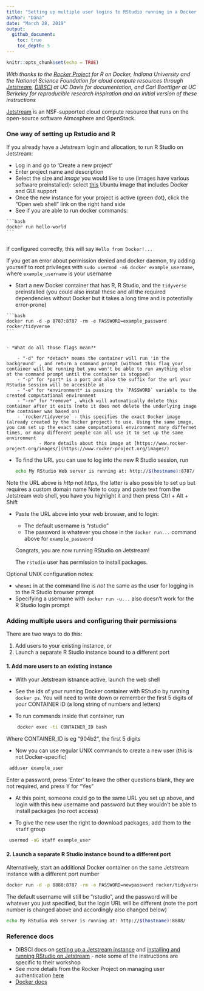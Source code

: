 ```yaml
---
title: "Setting up multiple user logins to RStudio running in a Docker container on Jetstream"
author: "Dana"
date: "March 28, 2019"
output:
  github_document:
    toc: true
    toc_depth: 5
---
```


```r
knitr::opts_chunk$set(echo = TRUE)
```


*With thanks to the [Rocker Project](https://www.rocker-project.org/) for R on Docker, Indiana University and the National Science Foundation for cloud compute resources through [Jetstream](https://jetstream-cloud.org/), [DIBSCI](http://ivory.idyll.org/dibsi/2018/WHO.html) at UC Davis for documentation, and Carl Boettiger at UC Berkeley for reproducible research inspiration and an initial version of these instructions*

[Jetstream](https://jetstream-cloud.org/) is an NSF-supported cloud compute resource that runs on the open-source software Atmosphere and OpenStack. 


### One way of setting up Rstudio and R
If you already have a Jetstream login and allocation, to run R Studio on Jetstream:

   - Log in and go to 'Create a new project'
   - Enter project name and description
   - Select the size and *image* you would like to use  (images have various software preinstalled): select [this](https://use.jetstream-cloud.org/application/images/107) Ubuntu image that includes Docker and GUI support
   - Once the new instance for your project is active (green dot), click the "Open web shell" link on the right hand side
   - See if you are able to run docker commands: 
    
    ```bash
    docker run hello-world
    ```
       
   If configured correctly, this will say `Hello from Docker!...`
  
   If you get an error about permission denied and docker daemon, try adding yourself to root privileges with `sudo usermod -aG docker example_username`, where `example_username` is your username
        
   - Start a new Docker container that has R, R Studio, and the `tidyverse` preinstalled (you could also install these and all the required dependencies without Docker but it takes a long time and is potentially error-prone)
    
    ```bash
    docker run -d -p 8787:8787 -rm -e PASSWORD=example_password rocker/tidyverse
    ```


    - *What do all those flags mean?*
    
        - "-d" for *detach* means the container will run 'in the background' , and return a command prompt (without this flag your container will be running but you won't be able to run anything else at the command prompt until the container is stopped)
        - "-p" for *port* is a port and also the suffix for the url your RStudio session will be accesible at
        - "-e" for *environment* is passing the `PASSWORD` variable to the created computational environment
        - "-rm" for *remove* , which will automatically delete this container after it exits (note it does not delete the underlying image the container was based on)
        - `rocker/tidyverse` - this specifies the exact Docker image (already created by the Rocker project) to use. Using the same image, you can set up the exact same computational environment many differnet times, or many different people can all use it to set up the same environment
                - More details about this image at [https://www.rocker-project.org/images/](https://www.rocker-project.org/images/)
    
  - To find the URL you can use to log into the new R Studio session, run 
    
    ```bash
    echo My RStudio Web server is running at: http://$(hostname):8787/
    ```
    
   Note the URL above is *http* not *https*, the latter is also possible to set up but requires a custom domain name
   Note to copy and paste text from the Jetstream web shell, you have you highlight it and then press Ctrl + Alt + Shift
    
  - Paste the URL above into your web browser, and to login:
        
     - The default username is "rstudio"
     - The password is whatever you chose in the `docker run...` command above for `example_password`
        
    Congrats, you are now running RStudio on Jetstream!
    
    The `rstudio` user has permission to install packages. 
    
   
   Optional UNIX configuration notes: 
   
   - `whoami` in at the command line is *not* the same as the user for logging in to the R Studio browser prompt 
   - Specifying a username with `docker run -u...` also doesn't work for the R Studio login prompt

    
### Adding multiple users and configuring their permissions

There are two ways to do this: 

1. Add users to your existing instance, or
2. Launch a separate R Studio instance bound to a different port


#### 1. Add more users to an existing instance

- With your Jetstream istnance active, launch the web shell
- See the ids of your running Docker container with RStudio by running `docker ps`. You will need to write down or remember the first 5 digits of your CONTAINER ID (a long string of numbers and letters)

- To run commands inside that container, run

```bash

    docker exec -ti CONTAINER_ID bash
```

Where CONTAINER_ID is eg "904b2",  the first 5 digits 

- Now you can use regular UNIX commands to create a new user (this is not Docker-specific)

```bash
 adduser example_user
```

Enter a password, press 'Enter' to leave the other questions blank, they are not required, and press Y for "Yes" 

- At this point, someone could go to the same URL you set up above, and login with this new username and password but they wouldn't be able to install packages (no root access)

- To give the new user the right to download packages, add them to the `staff` group

```bash
 usermod -aG staff example_user
```


#### 2. Launch a separate R Studio instance bound to a different port

Alternatively, start an additional Docker container on the same Jetstream instance with a different port number

 ```bash
 docker run -d -p 8888:8787 -rm -e PASSWORD=newpassword rocker/tidyverse 
 ```

The default username will still be "rstudio", and the password will be whatever you just specified, but the login URL will be different (note the port number is changed above and accordingly also changed below) 
    
```bash
echo My RStudio Web server is running at: http://$(hostname):8888/
```


### Reference docs

- DIBSCI docs on [setting up a Jetstream instance](https://angus.readthedocs.io/en/2018/jetstream/boot.html) and   [installing and running RStudio on Jetstream](https://angus.readthedocs.io/en/2018/visualizing-blast-scores-with-RStudio.html#installing-and-running-rstudio-on-jetstream) - note some of the instructions are specific to their workshop
- See more details from the Rocker Project on managing user authentication [here](https://www.rocker-project.org/use/managing_users/)
- [Docker docs](https://docs.docker.com/)